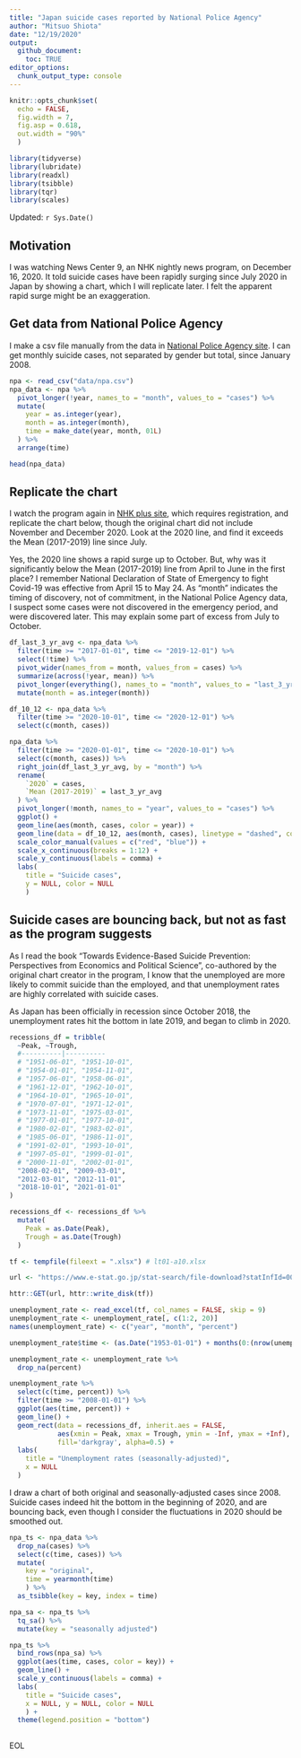 ```yaml
---
title: "Japan suicide cases reported by National Police Agency"
author: "Mitsuo Shiota"
date: "12/19/2020"
output: 
  github_document:
    toc: TRUE
editor_options: 
  chunk_output_type: console
---
```


```r
knitr::opts_chunk$set(
  echo = FALSE,
  fig.width = 7,
  fig.asp = 0.618,
  out.width = "90%"
  )

library(tidyverse)
library(lubridate)
library(readxl)
library(tsibble)
library(tqr)
library(scales)
```

Updated: `r Sys.Date()`

## Motivation

I was watching News Center 9, an NHK nightly news program, on December 16, 2020. It told suicide cases have been rapidly surging since July 2020 in Japan by showing a chart, which I will replicate later. I felt the apparent rapid surge might be an exaggeration. 

## Get data from National Police Agency

I make a csv file manually from the data in [National Police Agency site](https://www.npa.go.jp/publications/statistics/safetylife/jisatsu.html). I can get monthly suicide cases, not separated by gender but total, since January 2008. 

```r
npa <- read_csv("data/npa.csv")
npa_data <- npa %>% 
  pivot_longer(!year, names_to = "month", values_to = "cases") %>% 
  mutate(
    year = as.integer(year),
    month = as.integer(month),
    time = make_date(year, month, 01L)
  ) %>% 
  arrange(time)

head(npa_data)
```

## Replicate the chart

I watch the program again in [NHK plus site](https://plus.nhk.jp/), which requires registration, and replicate the chart below, though the original chart did not include November and December 2020. Look at the 2020 line, and find it exceeds the Mean (2017-2019) line since July.

Yes, the 2020 line shows a rapid surge up to October. But, why was it significantly below the Mean (2017-2019) line from April to June in the first place? I remember National Declaration of State of Emergency to fight Covid-19 was effective from April 15 to May 24. As "month" indicates the timing of discovery, not of commitment, in the National Police Agency data, I suspect some cases were not discovered in the emergency period, and were discovered later. This may explain some part of excess from July to October.

```r
df_last_3_yr_avg <- npa_data %>% 
  filter(time >= "2017-01-01", time <= "2019-12-01") %>% 
  select(!time) %>% 
  pivot_wider(names_from = month, values_from = cases) %>% 
  summarize(across(!year, mean)) %>% 
  pivot_longer(everything(), names_to = "month", values_to = "last_3_yr_avg") %>% 
  mutate(month = as.integer(month))

df_10_12 <- npa_data %>% 
  filter(time >= "2020-10-01", time <= "2020-12-01") %>% 
  select(c(month, cases))

npa_data %>% 
  filter(time >= "2020-01-01", time <= "2020-10-01") %>% 
  select(c(month, cases)) %>% 
  right_join(df_last_3_yr_avg, by = "month") %>% 
  rename(
    `2020` = cases,
    `Mean (2017-2019)` = last_3_yr_avg
  ) %>% 
  pivot_longer(!month, names_to = "year", values_to = "cases") %>% 
  ggplot() +
  geom_line(aes(month, cases, color = year)) +
  geom_line(data = df_10_12, aes(month, cases), linetype = "dashed", color = "red") +
  scale_color_manual(values = c("red", "blue")) +
  scale_x_continuous(breaks = 1:12) +
  scale_y_continuous(labels = comma) +
  labs(
    title = "Suicide cases",
    y = NULL, color = NULL
    )
```

## Suicide cases are bouncing back, but not as fast as the program suggests

As I read the book "Towards Evidence-Based Suicide Prevention: Perspectives from Economics and Political Science", co-authored by the original chart creator in the program, I know that the unemployed are more likely to commit suicide than the employed, and that unemployment rates are highly correlated with suicide cases.

As Japan has been officially in recession since October 2018, the unemployment rates hit the bottom in late 2019, and began to climb in 2020.

```r
recessions_df = tribble(
  ~Peak, ~Trough,
  #----------|----------
  # "1951-06-01", "1951-10-01",
  # "1954-01-01", "1954-11-01",
  # "1957-06-01", "1958-06-01",
  # "1961-12-01", "1962-10-01",
  # "1964-10-01", "1965-10-01",
  # "1970-07-01", "1971-12-01",
  # "1973-11-01", "1975-03-01",
  # "1977-01-01", "1977-10-01",
  # "1980-02-01", "1983-02-01",
  # "1985-06-01", "1986-11-01",
  # "1991-02-01", "1993-10-01",
  # "1997-05-01", "1999-01-01",
  # "2000-11-01", "2002-01-01",
  "2008-02-01", "2009-03-01",
  "2012-03-01", "2012-11-01",
  "2018-10-01", "2021-01-01"
)

recessions_df <- recessions_df %>% 
  mutate(
    Peak = as.Date(Peak),
    Trough = as.Date(Trough)
  )

```


```r
tf <- tempfile(fileext = ".xlsx") # lt01-a10.xlsx

url <- "https://www.e-stat.go.jp/stat-search/file-download?statInfId=000031831358&fileKind=0"

httr::GET(url, httr::write_disk(tf))

unemployment_rate <- read_excel(tf, col_names = FALSE, skip = 9)
unemployment_rate <- unemployment_rate[, c(1:2, 20)]
names(unemployment_rate) <- c("year", "month", "percent")

unemployment_rate$time <- (as.Date("1953-01-01") + months(0:(nrow(unemployment_rate) - 1)))

unemployment_rate <- unemployment_rate %>% 
  drop_na(percent)

unemployment_rate %>% 
  select(c(time, percent)) %>% 
  filter(time >= "2008-01-01") %>% 
  ggplot(aes(time, percent)) +
  geom_line() +
  geom_rect(data = recessions_df, inherit.aes = FALSE,
            aes(xmin = Peak, xmax = Trough, ymin = -Inf, ymax = +Inf),
            fill='darkgray', alpha=0.5) +
  labs(
    title = "Unemployment rates (seasonally-adjusted)",
    x = NULL
  )

```


I draw a chart of both original and seasonally-adjusted cases since 2008. Suicide cases indeed hit the bottom in the beginning of 2020, and are bouncing back, even though I consider the fluctuations in 2020 should be smoothed out.

```r
npa_ts <- npa_data %>% 
  drop_na(cases) %>% 
  select(c(time, cases)) %>% 
  mutate(
    key = "original",
    time = yearmonth(time)
    ) %>% 
  as_tsibble(key = key, index = time)

npa_sa <- npa_ts %>% 
  tq_sa() %>% 
  mutate(key = "seasonally adjusted")

npa_ts %>% 
  bind_rows(npa_sa) %>% 
  ggplot(aes(time, cases, color = key)) +
  geom_line() +
  scale_y_continuous(labels = comma) +
  labs(
    title = "Suicide cases",
    x = NULL, y = NULL, color = NULL
    ) +
  theme(legend.position = "bottom")
  
```

EOL